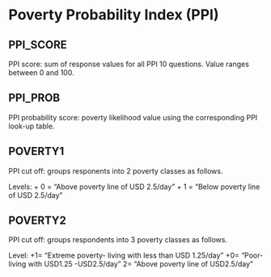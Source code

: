 # Poverty Probability Index (PPI)

## PPI_SCORE
PPI score: sum of response values for all PPI 10 questions.  Value ranges between 0 and 100.

## PPI_PROB
PPI probability score:  poverty likelihood value using the corresponding PPI look-up table. 


## POVERTY1
PPI cut off: groups responents into 2 poverty classes as follows.

Levels:
+ 0 = "Above poverty line of USD 2.5/day"
+ 1 = "Below poverty line of USD 2.5/day"

## POVERTY2
PPI cut off: groups respondents into 3 poverty classes as follows.

Level:
+1= "Extreme poverty- living with less than USD 1.25/day"
+0= "Poor- living with USD1.25 -USD2.5/day"
2= "Above poverty line of USD2.5/day"
